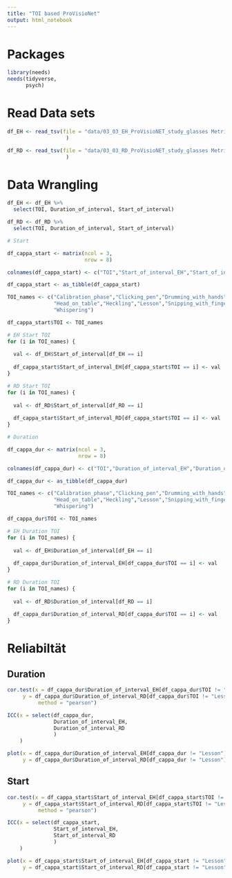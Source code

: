 ```yaml
---
title: "TOI based ProVisioNet"
output: html_notebook
---
```


# Packages

```r
library(needs)
needs(tidyverse,
      psych)
```

# Read Data sets

```r
df_EH <- read_tsv(file = "data/03_03_EH_ProVisioNET_study_glasses Metrics_interval-based.tsv"
                   )

df_RD <- read_tsv(file = "data/03_03_RD_ProVisioNET_study_glasses Metrics_interval-based.tsv"
                   )
```

# Data Wrangling

```r
df_EH <- df_EH %>% 
  select(TOI, Duration_of_interval, Start_of_interval)

df_RD <- df_RD %>% 
  select(TOI, Duration_of_interval, Start_of_interval)

# Start

df_cappa_start <- matrix(ncol = 3,
                         nrow = 8)

colnames(df_cappa_start) <- c("TOI","Start_of_interval_EH","Start_of_interval_RD")

df_cappa_start <- as_tibble(df_cappa_start)

TOI_names <- c("Calibration_phase","Clicking_pen","Drumming_with_hands",
               "Head_on_table","Heckling","Lesson","Snipping_with_fingers",
               "Whispering")

df_cappa_start$TOI <- TOI_names

# EH Start TOI
for (i in TOI_names) {
  
  val <- df_EH$Start_of_interval[df_EH == i]
  
  df_cappa_start$Start_of_interval_EH[df_cappa_start$TOI == i] <- val
}

# RD Start TOI
for (i in TOI_names) {
  
  val <- df_RD$Start_of_interval[df_RD == i]
  
  df_cappa_start$Start_of_interval_RD[df_cappa_start$TOI == i] <- val
}

# Duration

df_cappa_dur <- matrix(ncol = 3,
                       nrow = 8)

colnames(df_cappa_dur) <- c("TOI","Duration_of_interval_EH","Duration_of_interval_RD")

df_cappa_dur <- as_tibble(df_cappa_dur)

TOI_names <- c("Calibration_phase","Clicking_pen","Drumming_with_hands",
               "Head_on_table","Heckling","Lesson","Snipping_with_fingers",
               "Whispering")

df_cappa_dur$TOI <- TOI_names

# EH Duration TOI
for (i in TOI_names) {
  
  val <- df_EH$Duration_of_interval[df_EH == i]
  
  df_cappa_dur$Duration_of_interval_EH[df_cappa_dur$TOI == i] <- val
}

# RD Duration TOI
for (i in TOI_names) {
  
  val <- df_RD$Duration_of_interval[df_RD == i]
  
  df_cappa_dur$Duration_of_interval_RD[df_cappa_dur$TOI == i] <- val
}

```

# Reliabiltät

## Duration

```r
cor.test(x = df_cappa_dur$Duration_of_interval_EH[df_cappa_dur$TOI != "Lesson"],
     y = df_cappa_dur$Duration_of_interval_RD[df_cappa_dur$TOI != "Lesson"],
          method = "pearson")

ICC(x = select(df_cappa_dur,
               Duration_of_interval_EH,
               Duration_of_interval_RD
               )
    )

plot(x = df_cappa_dur$Duration_of_interval_EH[df_cappa_dur != "Lesson"],
     y = df_cappa_dur$Duration_of_interval_RD[df_cappa_dur != "Lesson"])
```

## Start

```r
cor.test(x = df_cappa_start$Start_of_interval_EH[df_cappa_start$TOI != "Lesson"],
     y = df_cappa_start$Start_of_interval_RD[df_cappa_start$TOI != "Lesson"],
          method = "pearson")

ICC(x = select(df_cappa_start,
               Start_of_interval_EH,
               Start_of_interval_RD
               )
    )

plot(x = df_cappa_start$Start_of_interval_EH[df_cappa_start != "Lesson"],
     y = df_cappa_start$Start_of_interval_RD[df_cappa_start != "Lesson"])
```

